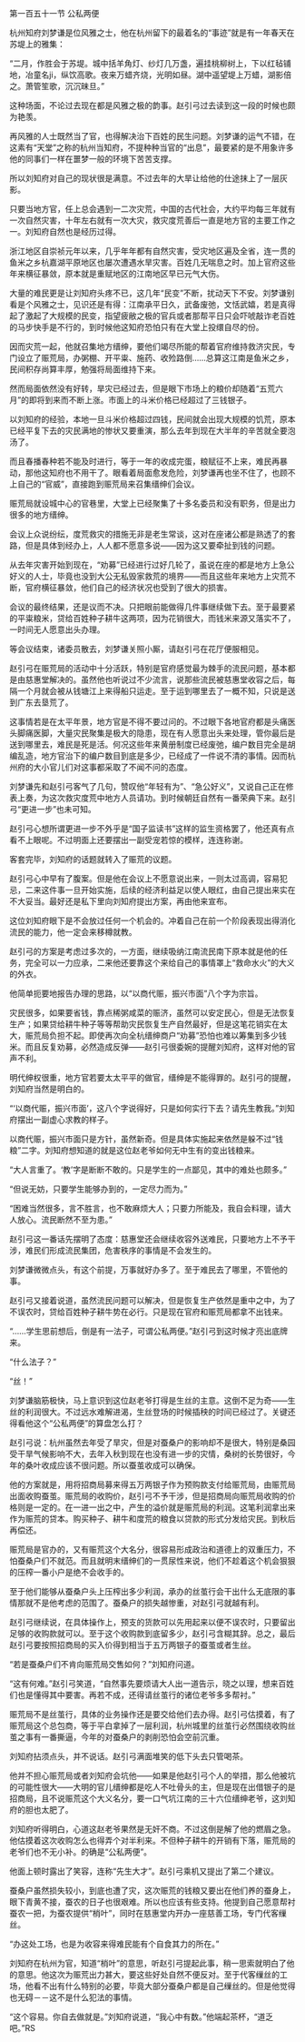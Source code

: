 

第一百五十一节 公私两便

杭州知府刘梦谦是位风雅之士，他在杭州留下的最着名的“事迹”就是有一年春天在苏堤上的雅集：

“二月，作胜会于苏堤。城中括羊角灯、纱灯几万盏，遍挂桃柳树上，下以红毡铺地，冶童名ji，纵饮高歌。夜来万蜡齐烧，光明如昼。湖中遥望堤上万蜡，湖影倍之。萧管笙歌，沉沉昧旦。”

这种场面，不论过去现在都是风雅之极的韵事。赵引弓过去读到这一段的时候也颇为艳羡。

再风雅的人士既然当了官，也得解决治下百姓的民生问题。刘梦谦的运气不错，在这素有“天堂”之称的杭州当知府，不提种种当官的“出息”，最要紧的是不用象许多他的同事们一样在噩梦一般的环境下苦苦支撑。

所以刘知府对自己的现状很是满意。不过去年的大旱让给他的仕途抹上了一层灰影。

只要当地方官，任上总会遇到一二次灾荒，中国的古代社会，大约平均每三年就有一次自然灾害，十年左右就有一次大灾，救灾度荒善后一直是地方官的主要工作之一。刘知府自然也是经历过得。

浙江地区自崇祯元年以来，几乎年年都有自然灾害，受灾地区遍及全省，连一贯的鱼米之乡杭嘉湖平原地区也屡次遭遇水旱灾害。百姓几无喘息之时。加上官府这些年来横征暴敛，原本就是重赋地区的江南地区早已元气大伤。

大量的难民更是让刘知府头疼不已，这几年“民变”不断，扰动天下不安。刘梦谦别看是个风雅之士，见识还是有得：江南承平日久，武备废弛，文恬武嬉，若是真得起了激起了大规模的民变，指望疲敝之极的官兵或者那帮平日只会吓唬敲诈老百姓的马步快手是不行的，到时候他这知府恐怕只有在大堂上投缳自尽的份。

因而灾荒一起，他就召集地方缙绅，要他们竭尽所能的帮着官府维持救济灾民，专门设立了赈荒局，办粥棚、开平粜、施药、收殓路倒……总算这江南是鱼米之乡，民间积存尚算丰厚，勉强将局面维持下来。

然而局面依然没有好转，旱灾已经过去，但是眼下市场上的粮价却随着“五荒六月”的即将到来而不断上涨。市面上的斗米价格已经超过了三钱银子。

以刘知府的经验，本地一旦斗米价格超过四钱，民间就会出现大规模的饥荒，原本已经平复下去的灾民满地的惨状又要重演，那么去年到现在大半年的辛苦就全要泡汤了。

而且春播春种若不能及时进行，等于一年的收成完蛋，粮赋征不上来，难民再暴动，那他这知府也不用干了。眼看着局面愈发危险，刘梦谦再也坐不住了，也顾不上自己的“官威”，直接跑到赈荒局来召集缙绅们会议。

赈荒局就设城中心的官巷里，大堂上已经聚集了十多名委员和没有职务，但是出力很多的地方缙绅。

会议上众说纷纭，度荒救灾的措施无非是老生常谈，这对在座诸公都是熟透了的套路，但是具体到经办上，人人都不愿意多说――因为这又要牵扯到钱的问题。

从去年灾害开始到现在，“劝募”已经进行过好几轮了，虽说在座的都是地方上急公好义的人士，毕竟也没到大公无私毁家救荒的境界――而且这些年来地方上灾荒不断，官府横征暴敛，他们自己的经济状况也受到了很大的损害。

会议的最终结果，还是议而不决。只把眼前能做得几件事继续做下去。至于最要紧的平粜粮米，贷给百姓种子耕牛这两项，因为花销很大，而钱米来源又落实不了，一时间无人愿意出头办理。

等会议结束，诸委员散去，刘梦谦关照小厮，请赵引弓在花厅便服相见。

赵引弓在赈荒局的活动中十分活跃，特别是官府感觉最为棘手的流民问题，基本都是由慈惠堂解决的。虽然他也听说过不少流言，说那些流民被慈惠堂收容之后，每隔一个月就会被从钱塘江上来得船只运走。至于运到哪里去了一概不知，只说是送到广东去垦荒了。

这事情若是在太平年景，地方官是不得不要过问的。不过眼下各地官府都是头痛医头脚痛医脚，大量灾民聚集是极大的隐患，现在有人愿意出头来处理，管你最后是送到哪里去，难民是死是活。何况这些年来黄册制度已经废弛，编户数目完全是胡编乱造，地方官治下的编户数目到底是多少，已经成了一件说不清的事情。因而杭州府的大小官儿们对这事都采取了不闻不问的态度。

刘梦谦先和赵引弓客气了几句，赞叹他“年轻有为”、“急公好义”，又说自己正在修表上奏，为这次救灾度荒中地方人员请功。到时候朝廷自然有一番荣典下来。赵引弓“更进一步”也未可知。

赵引弓心想所谓更进一步不外乎是“国子监读书”这样的监生资格罢了，他还真有点看不上眼呢。不过明面上还要摆出一副受宠若惊的模样，连连称谢。

客套完毕，刘知府的话题就转入了赈荒的议题。

赵引弓心中早有了腹案。但是他在会议上不愿意说出来，一则太过高调，容易犯忌，二来这件事一旦开始实施，后续的经济利益足以使人眼红，由自己提出来实在不大妥当。最好还是私下里向刘知府提出方案，再由他来宣布。

这位刘知府眼下是不会放过任何一个机会的。冲着自己在前一个阶段表现出得消化流民的能力，他一定会来移樽就教。

赵引弓的方案是考虑过多次的，一方面，继续吸纳江南流民南下原本就是他的任务，完全可以一力应承，二来他还要靠这个来给自己的事情罩上“救命水火”的大义的外衣。

他简单扼要地报告办理的思路，以“以商代赈，振兴市面”八个字为宗旨。

灾民很多，如果要省钱，靠点稀粥咸菜的赈济，虽然可以安定民心，但是无法恢复生产；如果贷给耕牛种子等等帮助灾民恢复生产自然最好，但是这笔花销实在太大，赈荒局负担不起。即使再次向全杭缙绅商户“劝募”恐怕也难以筹集到多少钱米。而且反复劝募，必然造成反弹――赵引弓很委婉的提醒刘知府，这样对他的官声不利。

明代绅权很重，地方官若要太太平平的做官，缙绅是不能得罪的。赵引弓的提醒，刘知府当然是明白的。

“‘以商代赈，振兴市面’，这八个字说得好，只是如何实行下去？请先生教我。”刘知府摆出一副虚心求教的样子。

以商代赈，振兴市面只是方针，虽然新奇。但是具体实施起来依然是躲不过“钱粮”二字。刘知府想知道的就是这位赵老爷如何无中生有的变出钱粮来。

“大人言重了。‘教’字是断断不敢的。只是学生的一点鄙见，其中的难处也颇多。”

“但说无妨，只要学生能够办到的，一定尽力而为。”

“困难当然很多，言不胜言，也不敢麻烦大人；只要力所能及，我自会料理，请大人放心。流民断然不至为患。”

赵引弓这一番话先摆明了态度：慈惠堂还会继续收容外送难民，只要地方上不予干涉，难民们形成流民集团，危害秩序的事情是不会发生的。

刘梦谦微微点头，有这个前提，万事就好办多了。至于难民去了哪里，不管他的事。

赵引弓又接着说道，虽然流民问题可以解决，但是恢复生产依然是重中之中，为了不误农时，贷给百姓种子耕牛势在必行。只是现在官府和赈荒局都拿不出钱来。

“……学生思前想后，倒是有一法子，可谓公私两便。”赵引弓到这时候才亮出底牌来。

“什么法子？”

“丝！”

刘梦谦脑筋极快，马上意识到这位赵老爷打得是生丝的主意。这倒不足为奇――生丝的利润很大。不过远水难解进渴，生丝登场的时候插秧的时间已经过了。关键还得看他这个“公私两便”的算盘怎么打？

赵引弓说：杭州虽然去年受了旱灾，但是对蚕桑户的影响却不是很大，特别是桑园受干旱气候影响不大，去年入秋到现在也没有进一步的灾情，桑树的长势很好，今年的桑叶收成应该不很问题。所以蚕茧收成可以确保。

他的方案就是，用将招商局募来得五万两银子作为预购款支付给赈荒局，由赈荒局出面收购蚕茧。赈荒局的收购价，赵引弓不予干涉，但是招商局向赈荒局收购的价格则是一定的。在一进一出之中，产生的溢价就是赈荒局的利润。这笔利润拿出来作为赈荒的贷本。购买种子、耕牛和度荒的粮食以贷款的形式分发给灾民。到秋后再偿还。

赈荒局是官办的，又有赈荒这个大名分，很容易形成政治和道德上的双重压力，不怕蚕桑户们不就范。而且就明末缙绅们的一贯尿性来说，他们不趁着这个机会狠狠的压榨一番小户是绝不会收手的。

至于他们能够从蚕桑户头上压榨出多少利润，承办的丝茧行会干出什么无底限的事情那就不是他考虑的范围了。蚕桑户的损失越惨重，对赵引弓就越有利。

赵引弓继续说，在具体操作上，预支的货款可以先用起来以便不误农时，只要留出足够的收购款就可以。至于这个收购款到底留多少，赵引弓含糊其辞。总之，最后赵引弓要按照招商局的买入价得到相当于五万两银子的蚕茧或者生丝。

“若是蚕桑户们不肯向赈荒局交售如何？”刘知府问道。

“这有何难。”赵引弓笑道，“自然事先要烦请大人出一道告示，晓之以理，想来百姓们也是懂得其中要害。再若不成，还得请丝茧行的诸位老爷多多帮衬。”

赈荒局不是丝茧行，具体的业务操作还是要交给他们去办得。赵引弓估摸着，有了赈荒局这个总包商，等于平白拿掉了一层利润，杭州城里的丝茧行必然围绕收购丝茧之事有一番撕逼，今年的对蚕桑户的剥削恐怕会空前沉重。

刘知府拈须点头，并不说话。赵引弓满面堆笑的低下头去只管喝茶。

他并不担心赈荒局或者刘知府会坑他――如果是他赵引弓个人的举措，那么他被坑的可能性很大――大明的官儿缙绅都是吃人不吐骨头的主，但是现在出借银子的是招商局，且不说赈荒这个大义名分，要一口气坑江南的三十六位缙绅老爷，这刘知府的胆也太肥了。

刘知府听得明白，心道这赵老爷果然是无奸不商。不过这倒是解了他的燃眉之急。他估摸着这次收购怎么也得弄个对半利来。不但种子耕牛的开销有下落，赈荒局的老爷们也不无小补。的确是“公私两便”。

他面上顿时露出了笑容，连称“先生大才”。赵引弓乘机又提出了第二个建议。

蚕桑户虽然损失较小，到底也遭了灾，这次赈荒的钱粮又要出在他们养的蚕身上，眼下青黄不接，蚕农的日子也很艰难。所以也应该有些支持。他提到自己愿意帮衬蚕农一把，为蚕农提供“梢叶”，同时在慈惠堂内开办一座慈善工场，专门代客缫丝。

“办这处工场，也是为收容来得难民能有个自食其力的所在。”

刘知府在杭州为官，知道“梢叶”的意思，听赵引弓提起此事，稍一思索就明白了他的意思。他这次为赈荒出力甚大，要这些好处自然不便反对。至于代客缫丝的工场，他看不出有什么特别的必要，毕竟大部分蚕桑户都是自己缫丝的。但是他觉得也无碍－－这不是什么犯法的事情。

“这个容易。你自去做就是。”刘知府说道，“我心中有数。”他端起茶杯，“道乏吧。”RS

